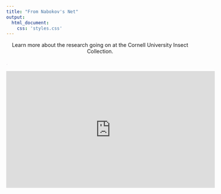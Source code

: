```yaml
---
title: "From Nabokov's Net"
output: 
  html_document:
    css: 'styles.css'
---
```


<!-- This centers the title text on this page.  -->

<style type="text/css">

h1.title {
  font-size: 60px;
  color: ;
  text-align: center;
}
</style>

<center> Learn more about the research going on at the Cornell University Insect Collection. </center>

</span> 
<span style="color: #E1DBE5;">. 

</span> 

<iframe width="560" height="315" src="https://www.youtube.com/embed/uCZnHI-5bgc?si=BiuJ_dOs8lM6Vfd-" title="YouTube video player" frameborder="0" allow="accelerometer; autoplay; clipboard-write; encrypted-media; gyroscope; picture-in-picture; web-share" allowfullscreen></iframe>




